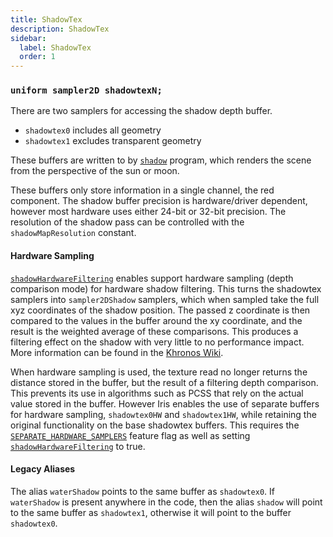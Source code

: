```yaml
---
title: ShadowTex
description: ShadowTex
sidebar:
  label: ShadowTex
  order: 1
---
```



### `uniform sampler2D shadowtexN;`

There are two samplers for accessing the shadow depth buffer.
- `shadowtex0` includes all geometry
- `shadowtex1` excludes transparent geometry

These buffers are written to by [`shadow`](/reference/programs/shadow) program, which renders the scene from the perspective of the sun or moon.

These buffers only store information in a single channel, the red component. The shadow buffer precision is hardware/driver dependent, however most hardware uses either 24-bit or 32-bit precision. The resolution of the shadow pass can be controlled with the `shadowMapResolution` constant.

#### Hardware Sampling
[`shadowHardwareFiltering`](/reference/constants/shadowhardwarefiltering) enables support hardware sampling (depth comparison mode) for hardware shadow filtering. This turns the shadowtex samplers into `sampler2DShadow` samplers, which when sampled take the full xyz coordinates of the shadow position. The passed z coordinate is then compared to the values in the buffer around the xy coordinate, and the result is the weighted average of these comparisons. This produces a filtering effect on the shadow with very little to no performance impact. More information can be found in the [Khronos Wiki](https://www.khronos.org/opengl/wiki/Sampler_Object#Comparison_mode).

When hardware sampling is used, the texture read no longer returns the distance stored in the buffer, but the result of a filtering depth comparison. This prevents its use in algorithms such as PCSS that rely on the actual value stored in the buffer. However Iris enables the use of separate buffers for hardware sampling, `shadowtex0HW` and `shadowtex1HW`, while retaining the original functionality on the base shadowtex buffers. This requires the [`SEPARATE_HARDWARE_SAMPLERS`](/reference/shadersproperties/flags) feature flag as well as setting [`shadowHardwareFiltering`](/reference/constants/shadowhardwarefiltering) to true.

#### Legacy Aliases
The alias `waterShadow` points to the same buffer as `shadowtex0`. If `waterShadow` is present anywhere in the code, then the alias `shadow` will point to the same buffer as `shadowtex1`, otherwise it will point to the buffer `shadowtex0`.